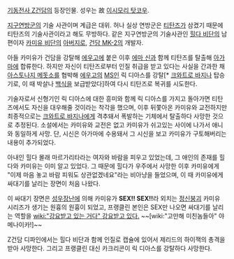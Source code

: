 [[기동전사 Z건담]]의 등장인물. 성우는 故 [[이시모리 탓코우]].

[[지구연방]]군의 기술 사관이며 계급은 대위. 허나 실상 연방군은 [[티탄즈]]가 삼켰기 때문에 티탄즈의 기술사관이라고 해도 무방하다. 같은 지구연방군의 기술사관인 [[힐다 비단]]의 남편이자 [[카미유 비단]]의 [[아버지]]로, [[건담 MK-2]]의 개발자.

아들 카미유가 건담을 강탈해 [[에우고]]에 붙은 이후 [[에마 신]]과 함께 티탄즈를 탈출해 [[아가마]]에 합류한다. 하지만 자신이 티탄즈로부터 인질 취급을 받고 있다는 사실을 간과한 채 [[아스토나지 메돗소]]를 협박해 [[에우고]]의 [[MS]]인 릭 디아스를 강탈[* [[크와트로 바지나]] 탑승기로, 이 때 박살나 [[백식]]을 보급받았다]하여 다시 티탄즈로 복귀를 시도한다.

기술자로서 신형기인 릭 디아스에 대한 흥미와 함께 릭 디아스를 가지고 돌아가면 티탄즈에서도 자신을 대우해줄 것이라는 착각을 했으며, 이후 뒤쫓아온 카미유와 교전하지만 최종적으로는 [[크와트로 바지나]]에게 격추돼서 폭발하는 기체에서 탈출하다 사망한 것으로 추정된다. 소설에서는 카미유와 교전은 없고 카미유가 쉬고있는 사이에 나가서 애니와 동일하게 사망. 단, 시신은 아가마에 수용돼서 그 시신을 보고 카미유가 구토해버리는 내용이 추가되었다.

아내인 힐다 몰래 마르가리타라는 여자와 바람을 피우고 있었는데, 그 애인의 존재를 힐다와 카미유는 이미 알고 있었다. 그 때문에 힐다가 우주에서 사망한 이후 카미유에게 "이제 마음 놓고 바람 피워도 상관없겠네요"라는 비아냥을 들었으며, 이 때 카미유에게 싸대기를 날리는 장면이 처음 나왔다.

이 싸대기 장면은 [[성우장난]]에 의해 카미유가 '''SEX!! SEX!!'''라 외치는 [[정신붕괴]] 카미유 시리즈가 생기는 원흉의 원흉이 되었고, 프랭클린 본인은 SEX만 나오면 싸대기를 날리는 역할을 [[wiki:"강요받고 있는 거다" 강요받고 있다.]] ~~[wiki:"고만해 미친놈들아" 야메나이카!]~~

Z건담 디파인에서는 힐다 비단과 함께 인질로 캡슐에 있어서 제리드의 하이잭의 총격을 받아 사망한다. 그리고 프랭클린 대신 카크리콘이 릭 디아스를 강탈하다 사망한다.
